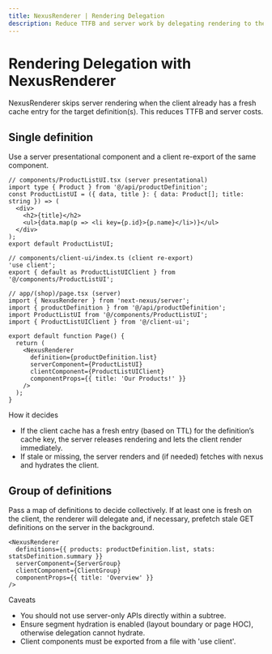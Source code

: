 ```yaml
---
title: NexusRenderer | Rendering Delegation
description: Reduce TTFB and server work by delegating rendering to the client when cache is fresh.
---
```


# Rendering Delegation with NexusRenderer

NexusRenderer skips server rendering when the client already has a fresh cache entry for the target definition(s). This reduces TTFB and server costs.

## Single definition

Use a server presentational component and a client re-export of the same component.

```tsx path=null start=null
// components/ProductListUI.tsx (server presentational)
import type { Product } from '@/api/productDefinition';
const ProductListUI = ({ data, title }: { data: Product[]; title: string }) => (
  <div>
    <h2>{title}</h2>
    <ul>{data.map(p => <li key={p.id}>{p.name}</li>)}</ul>
  </div>
);
export default ProductListUI;

// components/client-ui/index.ts (client re-export)
'use client';
export { default as ProductListUIClient } from '@/components/ProductListUI';

// app/(shop)/page.tsx (server)
import { NexusRenderer } from 'next-nexus/server';
import { productDefinition } from '@/api/productDefinition';
import ProductListUI from '@/components/ProductListUI';
import { ProductListUIClient } from '@/client-ui';

export default function Page() {
  return (
    <NexusRenderer
      definition={productDefinition.list}
      serverComponent={ProductListUI}
      clientComponent={ProductListUIClient}
      componentProps={{ title: 'Our Products!' }}
    />
  );
}
```

How it decides
- If the client cache has a fresh entry (based on TTL) for the definition’s cache key, the server releases rendering and lets the client render immediately.
- If stale or missing, the server renders and (if needed) fetches with nexus and hydrates the client.

## Group of definitions

Pass a map of definitions to decide collectively. If at least one is fresh on the client, the renderer will delegate and, if necessary, prefetch stale GET definitions on the server in the background.

```tsx path=null start=null
<NexusRenderer
  definitions={{ products: productDefinition.list, stats: statsDefinition.summary }}
  serverComponent={ServerGroup}
  clientComponent={ClientGroup}
  componentProps={{ title: 'Overview' }}
/>
```

Caveats
- You should not use server-only APIs directly within a subtree.
- Ensure segment hydration is enabled (layout boundary or page HOC), otherwise delegation cannot hydrate.
- Client components must be exported from a file with 'use client'.

